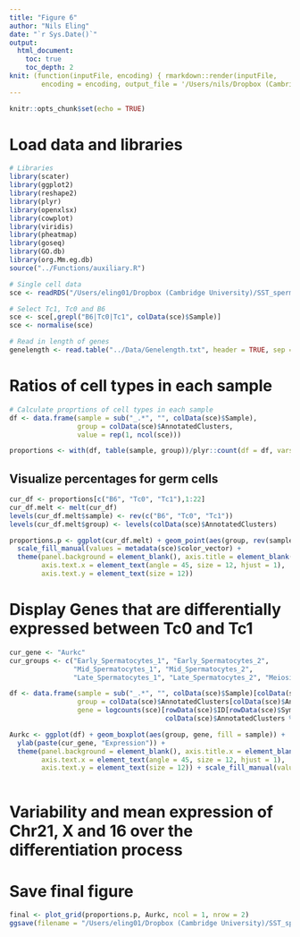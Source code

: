 ```yaml
---
title: "Figure 6"
author: "Nils Eling"
date: "`r Sys.Date()`"
output: 
  html_document:
    toc: true
    toc_depth: 2
knit: (function(inputFile, encoding) { rmarkdown::render(inputFile, 
        encoding = encoding, output_file = '/Users/nils/Dropbox (Cambridge University)/SST_spermatocytes/Analysis/Figures/Fig_6.html') })
---
```


```r
knitr::opts_chunk$set(echo = TRUE)
```

# Load data and libraries

```r
# Libraries
library(scater)
library(ggplot2)
library(reshape2)
library(plyr)
library(openxlsx)
library(cowplot)
library(viridis)
library(pheatmap)
library(goseq)
library(GO.db)
library(org.Mm.eg.db)
source("../Functions/auxiliary.R")

# Single cell data
sce <- readRDS("/Users/eling01/Dropbox (Cambridge University)/SST_spermatocytes/Analysis/data/10X_data/SCE_all_clusters.rds")

# Select Tc1, Tc0 and B6
sce <- sce[,grepl("B6|Tc0|Tc1", colData(sce)$Sample)]
sce <- normalise(sce)

# Read in length of genes
genelength <- read.table("../Data/Genelength.txt", header = TRUE, sep = "\t")
```

# Ratios of cell types in each sample

```r
# Calculate proprtions of cell types in each sample
df <- data.frame(sample = sub("_.*", "", colData(sce)$Sample),
                 group = colData(sce)$AnnotatedClusters,
                 value = rep(1, ncol(sce)))

proportions <- with(df, table(sample, group))/plyr::count(df = df, vars = "sample")$freq
```

## Visualize percentages for germ cells

```r
cur_df <- proportions[c("B6", "Tc0", "Tc1"),1:22]
cur_df.melt <- melt(cur_df)
levels(cur_df.melt$sample) <- rev(c("B6", "Tc0", "Tc1"))
levels(cur_df.melt$group) <- levels(colData(sce)$AnnotatedClusters)

proportions.p <- ggplot(cur_df.melt) + geom_point(aes(group, rev(sample), size = value, fill = group), shape = 22) +
  scale_fill_manual(values = metadata(sce)$color_vector) + 
  theme(panel.background = element_blank(), axis.title = element_blank(),
        axis.text.x = element_text(angle = 45, size = 12, hjust = 1),
        axis.text.y = element_text(size = 12))
```

# Display Genes that are differentially expressed between Tc0 and Tc1

```r
cur_gene <- "Aurkc"
cur_groups <- c("Early_Spermatocytes_1", "Early_Spermatocytes_2",
                "Mid_Spermatocytes_1", "Mid_Spermatocytes_2",
                "Late_Spermatocytes_1", "Late_Spermatocytes_2", "Meiosis")

df <- data.frame(sample = sub("_.*", "", colData(sce)$Sample)[colData(sce)$AnnotatedClusters %in% cur_groups],
                 group = colData(sce)$AnnotatedClusters[colData(sce)$AnnotatedClusters %in% cur_groups],
                 gene = logcounts(sce)[rowData(sce)$ID[rowData(sce)$Symbol == cur_gene],
                                       colData(sce)$AnnotatedClusters %in% cur_groups])

Aurkc <- ggplot(df) + geom_boxplot(aes(group, gene, fill = sample)) + 
  ylab(paste(cur_gene, "Expression")) +
  theme(panel.background = element_blank(), axis.title.x = element_blank(),
        axis.text.x = element_text(angle = 45, size = 12, hjust = 1),
        axis.text.y = element_text(size = 12)) + scale_fill_manual(values = c("gray25", "snow4", "sienna3"))
  
```

# Variability and mean expression of Chr21, X and 16 over the differentiation process

# Save final figure

```r
final <- plot_grid(proportions.p, Aurkc, ncol = 1, nrow = 2)
ggsave(filename = "/Users/eling01/Dropbox (Cambridge University)/SST_spermatocytes/Analysis/Figures/Fig_6.pdf", final, width = 8, height = 8)
```
